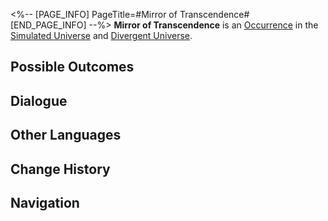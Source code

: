 <%-- [PAGE_INFO]
PageTitle=#Mirror of Transcendence#
[END_PAGE_INFO] --%>
{{Stub}}
{{Simulated Universe Event Infobox
|id            = 19501-4
|title         = 
|image         = Occurrence Default.png
|domains_su    = Unknown
|domains_swarm = Unknown
|domains_gng   = Unknown
|domains_du    = Unknown
|domains_und   = Unknown
|requirements  = 
|prev          = 
|next          = 
|characters    = 
|factions      = 
|order         = 052
|order_du      = 077
}}
'''Mirror of Transcendence''' is an [[Divergent Universe/Occurrence|Occurrence]] in the [[Simulated Universe]] and [[Divergent Universe]].

==Possible Outcomes==
{{Possible Outcomes
|choice_1 = Light the second candle.
|result_1 = You yearn to get a response from THEM.

|choice_2 = Leave.
|result_2 = You don't want to make a wish.

}}
<!--
==Gameplay Notes==
* 
-->
==Dialogue==
{{Dialogue Start}}
:{{tx}}
{{Dialogue End}}

==Other Languages==
{{Other Languages
|en   = Mirror of Transcendence
|zhs  = 超验之镜
|zht  = 超驗之鏡
|ja   = {{Rubi|超越|ちょうえつ}}の{{Rubi|鏡|かがみ}}
|ko   = 초월의 거울
|es   = Espejo de la Trascendencia
|fr   = Miroir de la transcendance
|ru   = Трансцендентальное зеркало
|th   = กระจกแจ้งประจักษ์
|vi   = Gương Siêu Việt
|de   = Spiegel der Transzendenz
|id   = Cermin Transenden
|pt   = Espelho da Transcendência
}}

==Change History==
{{Change History|null}}

==Navigation==
{{Occurrence Navbox}}